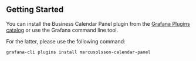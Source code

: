 ## Getting Started

You can install the Business Calendar Panel plugin from the [Grafana Plugins catalog](https://grafana.com/grafana/plugins/marcusolsson-calendar-panel/) or use the Grafana command line tool.

For the latter, please use the following command:

```bash
grafana-cli plugins install marcusolsson-calendar-panel
```
